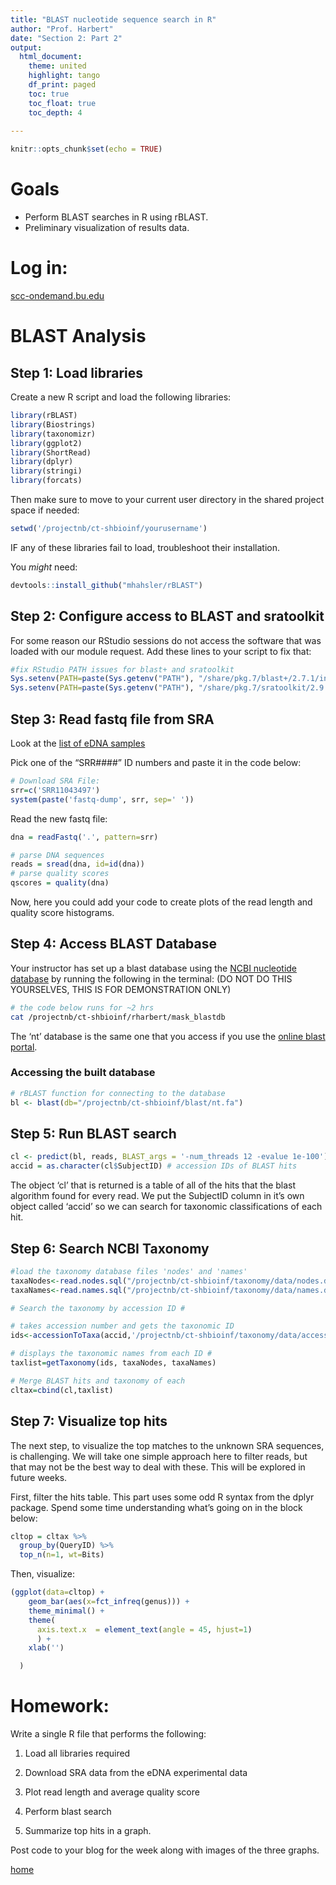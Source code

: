 ```yaml
---
title: "BLAST nucleotide sequence search in R"
author: "Prof. Harbert"
date: "Section 2: Part 2"
output: 
  html_document:
    theme: united
    highlight: tango
    df_print: paged
    toc: true
    toc_float: true
    toc_depth: 4
  
---
```



```r
knitr::opts_chunk$set(echo = TRUE)
```

# Goals

+ Perform BLAST searches in R using rBLAST.
+ Preliminary visualization of results data.

# Log in:

[scc-ondemand.bu.edu](https://scc-ondemand.bu.edu)

# BLAST Analysis

## Step 1: Load libraries

Create a new R script and load the following libraries:

```R
library(rBLAST)
library(Biostrings)
library(taxonomizr)
library(ggplot2)
library(ShortRead)
library(dplyr)
library(stringi)
library(forcats)
```

Then make sure to move to your current user directory in the shared project space if needed:

```R
setwd('/projectnb/ct-shbioinf/yourusername')
```

IF any of these libraries fail to load, troubleshoot their installation.

You *might* need:

```R
devtools::install_github("mhahsler/rBLAST")
```


## Step 2: Configure access to BLAST and sratoolkit

For some reason our RStudio sessions do not access the software that was loaded with our module request. Add these lines to your script to fix that:

```R

#fix RStudio PATH issues for blast+ and sratoolkit
Sys.setenv(PATH=paste(Sys.getenv("PATH"), "/share/pkg.7/blast+/2.7.1/install/bin", sep=":"))
Sys.setenv(PATH=paste(Sys.getenv("PATH"), "/share/pkg.7/sratoolkit/2.9.2/install/bin/", sep=":"))

```

## Step 3: Read fastq file from SRA

Look at the [list of eDNA samples](https://www.ncbi.nlm.nih.gov/Traces/study/?query_key=4&WebEnv=NCID_1_97008579_130.14.22.33_5555_1581554983_1331705789_0MetA0_S_HStore&o=acc_s%3Aa)

Pick one of the "SRR####" ID numbers and paste it in the code below:

```R
# Download SRA File:
srr=c('SRR11043497')
system(paste('fastq-dump', srr, sep=' '))

```

Read the new fastq file:

```R
dna = readFastq('.', pattern=srr)

# parse DNA sequences
reads = sread(dna, id=id(dna))
# parse quality scores
qscores = quality(dna)
```

Now, here you could add your code to create plots of the read length and quality score histograms.


## Step 4: Access BLAST Database

Your instructor has set up a blast database using the [NCBI nucleotide database](https://www.ncbi.nlm.nih.gov/nuccore) by running the following in the terminal: (DO NOT DO THIS YOURSELVES, THIS IS FOR DEMONSTRATION ONLY)

```bash
# the code below runs for ~2 hrs
cat /projectnb/ct-shbioinf/rharbert/mask_blastdb

```

The 'nt' database is the same one that you access if you use the [online blast portal](https://blast.ncbi.nlm.nih.gov/Blast.cgi?PROGRAM=blastn&PAGE_TYPE=BlastSearch&LINK_LOC=blasthome).


### Accessing the built database

```R
# rBLAST function for connecting to the database
bl <- blast(db="/projectnb/ct-shbioinf/blast/nt.fa")
```

## Step 5: Run BLAST search

```R
cl <- predict(bl, reads, BLAST_args = '-num_threads 12 -evalue 1e-100')
accid = as.character(cl$SubjectID) # accession IDs of BLAST hits

```

The object 'cl' that is returned is a table of all of the hits that the blast algorithm found for every read. We put the SubjectID column in it's own object called 'accid' so we can search for taxonomic classifications of each hit.

## Step 6: Search NCBI Taxonomy

```R
#load the taxonomy database files 'nodes' and 'names'
taxaNodes<-read.nodes.sql("/projectnb/ct-shbioinf/taxonomy/data/nodes.dmp")
taxaNames<-read.names.sql("/projectnb/ct-shbioinf/taxonomy/data/names.dmp")

# Search the taxonomy by accession ID #

# takes accession number and gets the taxonomic ID
ids<-accessionToTaxa(accid,'/projectnb/ct-shbioinf/taxonomy/data/accessionTaxa.sql')

# displays the taxonomic names from each ID #
taxlist=getTaxonomy(ids, taxaNodes, taxaNames)

# Merge BLAST hits and taxonomy of each
cltax=cbind(cl,taxlist)

```

## Step 7: Visualize top hits

The next step, to visualize the top matches to the unknown SRA sequences, is challenging. We will take one simple approach here to filter reads, but that may not be the best way to deal with these. This will be explored in future weeks.

First, filter the hits table. This part uses some odd R syntax from the dplyr package. Spend some time understanding what's going on in the block below:

```R
cltop = cltax %>% 
  group_by(QueryID) %>% 
  top_n(n=1, wt=Bits)

```
Then, visualize:

```R
(ggplot(data=cltop) +
    geom_bar(aes(x=fct_infreq(genus))) +
    theme_minimal() +
    theme(    
      axis.text.x  = element_text(angle = 45, hjust=1)
      ) +
    xlab('')

  )
```

# Homework:

Write a single R file that performs the following:

1) Load all libraries required

2) Download SRA data from the eDNA experimental data

3) Plot read length and average quality score

4) Perform blast search

5) Summarize top hits in a graph.

Post code to your blog for the week along with images of the three graphs.

[home](https://devbioinformatics/bio332)
